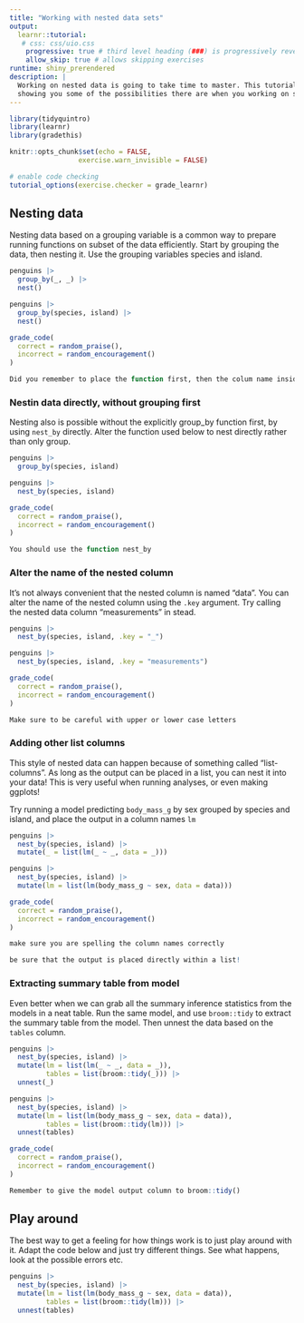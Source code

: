 ```yaml
---
title: "Working with nested data sets"
output: 
  learnr::tutorial:
   # css: css/uio.css
    progressive: true # third level heading (###) is progressively revealed
    allow_skip: true # allows skipping exercises
runtime: shiny_prerendered
description: |
  Working on nested data is going to take time to master. This tutorial is aimed at
  showing you some of the possibilities there are when you working on such data.
---
```


```r

library(tidyquintro)
library(learnr)
library(gradethis)

knitr::opts_chunk$set(echo = FALSE,
                 exercise.warn_invisible = FALSE)

# enable code checking
tutorial_options(exercise.checker = grade_learnr)
```


## Nesting data

Nesting data based on a grouping variable is a common way to prepare running functions on subset of the data efficiently. 
Start by grouping the data, then nesting it. Use the grouping variables species and island.

```r
penguins |> 
  group_by(_, _) |> 
  nest()
```

```r
penguins |> 
  group_by(species, island) |> 
  nest()
```

```r
grade_code(
  correct = random_praise(),
  incorrect = random_encouragement()
)
```

```r
Did you remember to place the function first, then the colum name inside the function?
```

### Nestin data directly, without grouping first

Nesting also is possible without the explicitly group_by function first, by using `nest_by` directly.
Alter the function used below to nest directly rather than only group.


```r
penguins |> 
  group_by(species, island)
```

```r
penguins |> 
  nest_by(species, island)
```

```r
grade_code(
  correct = random_praise(),
  incorrect = random_encouragement()
)
```

```r
You should use the function nest_by
```

### Alter the name of the nested column

It's not always convenient that the nested column is named "data". 
You can alter the name of the nested column using the `.key` argument.
Try calling the nested data column "measurements" in stead. 

```r
penguins |> 
  nest_by(species, island, .key = "_")
```

```r
penguins |> 
  nest_by(species, island, .key = "measurements")
```

```r
grade_code(
  correct = random_praise(),
  incorrect = random_encouragement()
)
```

```r
Make sure to be careful with upper or lower case letters
```


### Adding other list columns

This style of nested data can happen because of something called "list-columns". 
As long as the output can be placed in a list, you can nest it into your data!
This is very useful when running analyses, or even making ggplots!

Try running a model predicting `body_mass_g` by sex grouped by species and island, and place the output in a column names `lm`

```r
penguins |> 
  nest_by(species, island) |> 
  mutate(_ = list(lm(_ ~ _, data = _)))
```

```r
penguins |> 
  nest_by(species, island) |> 
  mutate(lm = list(lm(body_mass_g ~ sex, data = data)))
```

```r
grade_code(
  correct = random_praise(),
  incorrect = random_encouragement()
)
```

```r
make sure you are spelling the column names correctly
```

```r
be sure that the output is placed directly within a list!
```


### Extracting summary table from model

Even better when we can grab all the summary inference statistics from the models in a neat table.
Run the same model, and use `broom::tidy` to extract the summary table from the model.
Then unnest the data based on the `tables` column.

```r
penguins |> 
  nest_by(species, island) |> 
  mutate(lm = list(lm(_ ~ _, data = _)),
         tables = list(broom::tidy(_))) |> 
  unnest(_)
```

```r
penguins |> 
  nest_by(species, island) |> 
  mutate(lm = list(lm(body_mass_g ~ sex, data = data)),
         tables = list(broom::tidy(lm))) |> 
  unnest(tables)
```

```r
grade_code(
  correct = random_praise(),
  incorrect = random_encouragement()
)
```

```r
Remember to give the model output column to broom::tidy()
```

## Play around 

The best way to get a feeling for how things work is to just play around with it.
Adapt the code below and just try different things. 
See what happens, look at the possible errors etc.

```r
penguins |> 
  nest_by(species, island) |> 
  mutate(lm = list(lm(body_mass_g ~ sex, data = data)),
         tables = list(broom::tidy(lm))) |> 
  unnest(tables)
```

<!-- ## Quiz -->

<!-- ```{r quiz} -->
<!-- quiz( -->
<!--   question("What functions can you use to subset a data set by rows?", -->
<!--     answer("dplyr's `filter()`", correct = TRUE), -->
<!--     answer("dplyr's `select()`"), -->
<!--     answer("`subset()`", correct = TRUE),
    allow_retry = TRUE -->
<!--   ), -->
<!--   question("What functions can you use to subset a data set by columns", -->
<!--     answer("dplyr's `filter()`"), -->
<!--     answer("dplyr's `select()`", correct = TRUE), -->
<!--     answer("`subset()`", correct = TRUE),
    allow_retry = TRUE -->
<!--   ), -->
<!--   question("If you want to select all columns in data 'df' that contains the string 'something', you can do that by", -->
<!--     answer("`df[grepl('something', names(df))]`", correct = TRUE), -->
<!--     answer("`select(df, starts_with('something')`"), -->
<!--     answer("`df[,'something']`"), -->
<!--     answer("`select(df, contains('something')`", correct = TRUE),
    allow_retry = TRUE -->
<!--   ), -->
<!--     question("If you want to subset rows so that you only have those below 18 years of age, you can do that by", -->
<!--     answer("`df$age < 18`"), -->
<!--     answer("`filter(df, age < 18)`", correct = TRUE), -->
<!--     answer("`df[df$age < 18,]`", correct = TRUE), -->
<!--     answer("`filter(df, age <= 18)`"),
    allow_retry = TRUE -->
<!--   )
<!-- ) -->
<!-- ``` -->
